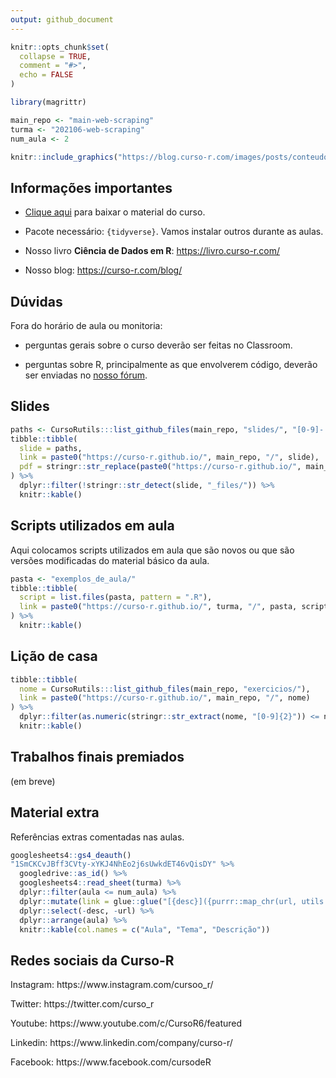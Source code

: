 ```yaml
---
output: github_document
---
```


<!-- README.md is generated from README.Rmd. Please edit that file -->

```r
knitr::opts_chunk$set(
  collapse = TRUE,
  comment = "#>",
  echo = FALSE
)

library(magrittr)

main_repo <- "main-web-scraping"
turma <- "202106-web-scraping"
num_aula <- 2
```

```r
knitr::include_graphics("https://blog.curso-r.com/images/posts/conteudo/fluxo-scraping/cycle.png")
```

## Informações importantes

- [Clique aqui](https://github.com/curso-r/main-web-scraping/raw/master/material_do_curso.zip) para baixar o material do curso.

- Pacote necessário: `{tidyverse}`. Vamos instalar outros durante as aulas.

- Nosso livro **Ciência de Dados em R**: [https://livro.curso-r.com/](https://livro.curso-r.com/)

- Nosso blog: [https://curso-r.com/blog/](https://curso-r.com/blog/)

## Dúvidas

Fora do horário de aula ou monitoria:

- perguntas gerais sobre o curso deverão ser feitas no Classroom.

- perguntas sobre R, principalmente as que envolverem código, deverão ser enviadas no [nosso fórum](https://discourse.curso-r.com/).

## Slides

```r
paths <- CursoRutils:::list_github_files(main_repo, "slides/", "[0-9]-.*html$")
tibble::tibble(
  slide = paths,
  link = paste0("https://curso-r.github.io/", main_repo, "/", slide),
  pdf = stringr::str_replace(paste0("https://curso-r.github.io/", main_repo, "/", slide), "html$", "pdf")
) %>% 
  dplyr::filter(!stringr::str_detect(slide, "_files/")) %>% 
  knitr::kable()
```

## Scripts utilizados em aula

Aqui colocamos scripts utilizados em aula que são novos ou que são versões modificadas do material básico da aula.

```r
pasta <- "exemplos_de_aula/"
tibble::tibble(
  script = list.files(pasta, pattern = ".R"),
  link = paste0("https://curso-r.github.io/", turma, "/", pasta, script)
) %>% 
  knitr::kable()
```

## Lição de casa

```r
tibble::tibble(
  nome = CursoRutils:::list_github_files(main_repo, "exercicios/"),
  link = paste0("https://curso-r.github.io/", main_repo, "/", nome)
) %>%
  dplyr::filter(as.numeric(stringr::str_extract(nome, "[0-9]{2}")) <= num_aula) %>% 
  knitr::kable()
```

## Trabalhos finais premiados

(em breve)

## Material extra

Referências extras comentadas nas aulas.

```r
googlesheets4::gs4_deauth()
"1SmCKCvJBff3CVty-xYKJ4NhEo2j6sUwkdET46vQisDY" %>% 
  googledrive::as_id() %>% 
  googlesheets4::read_sheet(turma) %>%
  dplyr::filter(aula <= num_aula) %>% 
  dplyr::mutate(link = glue::glue("[{desc}]({purrr::map_chr(url, utils::URLencode)})")) %>%
  dplyr::select(-desc, -url) %>%
  dplyr::arrange(aula) %>% 
  knitr::kable(col.names = c("Aula", "Tema", "Descrição"))
```

## Redes sociais da Curso-R

Instagram: https://www.instagram.com/cursoo_r/

Twitter: https://twitter.com/curso_r

Youtube: https://www.youtube.com/c/CursoR6/featured

Linkedin: https://www.linkedin.com/company/curso-r/

Facebook: https://www.facebook.com/cursodeR


